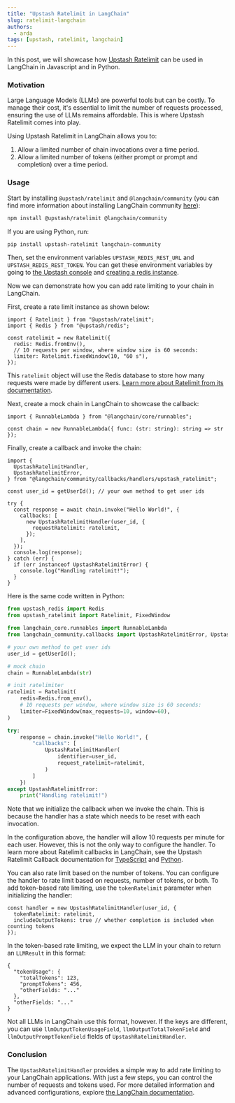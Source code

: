 ```yaml
---
title: "Upstash Ratelimit in LangChain"
slug: ratelimit-langchain
authors:
  - arda
tags: [upstash, ratelimit, langchain]
---
```


In this post, we will showcase how [Upstash Ratelimit](https://upstash.com/docs/oss/sdks/ts/ratelimit/overview) can be used in LangChain in Javascript and in Python.

### Motivation

Large Language Models (LLMs) are powerful tools but can be costly. To manage their cost, it's essential to limit the number of requests processed, ensuring the use of LLMs remains affordable. This is where Upstash Ratelimit comes into play.

Using Upstash Ratelimit in LangChain allows you to:

1. Allow a limited number of chain invocations over a time period.
2. Allow a limited number of tokens (either prompt or prompt and completion) over a time period.

### Usage

Start by installing `@upstash/ratelimit` and `@langchain/community` (you can find more information about installing LangChain community [here](https://js.langchain.com/v0.2/docs/how_to/installation/#installing-integration-packages)):

```bash
npm install @upstash/ratelimit @langchain/community
```

If you are using Python, run:

```bash
pip install upstash-ratelimit langchain-community
```

Then, set the environment variables `UPSTASH_REDIS_REST_URL` and `UPSTASH_REDIS_REST_TOKEN`. You can get these environment variables by going to [the Upstash console](https://console.upstash.com/redis) and [creating a redis instance](https://upstash.com/docs/redis/overall/getstarted).

Now we can demonstrate how you can add rate limiting to your chain in LangChain.

First, create a rate limit instance as shown below:

```tsx
import { Ratelimit } from "@upstash/ratelimit";
import { Redis } from "@upstash/redis";

const ratelimit = new Ratelimit({
  redis: Redis.fromEnv(),
  // 10 requests per window, where window size is 60 seconds:
  limiter: Ratelimit.fixedWindow(10, "60 s"),
});
```

This `ratelimit` object will use the Redis database to store how many requests were made by different users. [Learn more about Ratelimit from its documentation](https://upstash.com/docs/oss/sdks/ts/ratelimit/overview).

Next, create a mock chain in LangChain to showcase the callback:

```tsx
import { RunnableLambda } from "@langchain/core/runnables";

const chain = new RunnableLambda({ func: (str: string): string => str });
```

Finally, create a callback and invoke the chain:

```tsx
import {
  UpstashRatelimitHandler,
  UpstashRatelimitError,
} from "@langchain/community/callbacks/handlers/upstash_ratelimit";

const user_id = getUserId(); // your own method to get user ids

try {
  const response = await chain.invoke("Hello World!", {
    callbacks: [
      new UpstashRatelimitHandler(user_id, {
        requestRatelimit: ratelimit,
      });
    ],
  });
  console.log(response);
} catch (err) {
  if (err instanceof UpstashRatelimitError) {
    console.log("Handling ratelimit!");
  }
}
```

Here is the same code written in Python:

```py
from upstash_redis import Redis
from upstash_ratelimit import Ratelimit, FixedWindow

from langchain_core.runnables import RunnableLambda
from langchain_community.callbacks import UpstashRatelimitError, UpstashRatelimitHandler

# your own method to get user ids
user_id = getUserId();

# mock chain
chain = RunnableLambda(str)

# init ratelimiter
ratelimit = Ratelimit(
    redis=Redis.from_env(),
    # 10 requests per window, where window size is 60 seconds:
    limiter=FixedWindow(max_requests=10, window=60),
)

try:
    response = chain.invoke("Hello World!", {
        "callbacks": [
            UpstashRatelimitHandler(
                identifier=user_id,
                request_ratelimit=ratelimit,
            )
        ]
    })
except UpstashRatelimitError:
    print("Handling ratelimit!")

```

Note that we initialize the callback when we invoke the chain. This is because the handler has a state which needs to be reset with each invocation.

In the configuration above, the handler will allow 10 requests per minute for each user. However, this is not the only way to configure the handler. To learn more about Ratelimit callbacks in LangChain, see the Upstash Ratelimit Callback documentation for [TypeScript](https://js.langchain.com/v0.2/docs/integrations/callbacks/upstash_ratelimit_callback) and [Python](https://python.langchain.com/v0.2/docs/integrations/callbacks/upstash_ratelimit/).

You can also rate limit based on the number of tokens. You can configure the handler to rate limit based on requests, number of tokens, or both. To add token-based rate limiting, use the `tokenRatelimit` parameter when initializing the handler:

```tsx
const handler = new UpstashRatelimitHandler(user_id, {
  tokenRatelimit: ratelimit,
  includeOutputTokens: true // whether completion is included when counting tokens
});
```

In the token-based rate limiting, we expect the LLM in your chain to return an `LLMResult` in this format:

```
{
  "tokenUsage": {
    "totalTokens": 123,
    "promptTokens": 456,
    "otherFields: "..."
  },
  "otherFields: "..."
}
```

Not all LLMs in LangChain use this format, however. If the keys are different, you can use `llmOutputTokenUsageField`, `llmOutputTotalTokenField` and `llmOutputPromptTokenField` fields of `UpstashRatelimitHandler`.

### Conclusion

The `UpstashRatelimitHandler` provides a simple way to add rate limiting to your LangChain applications. With just a few steps, you can control the number of requests and tokens used. For more detailed information and advanced configurations, explore [the LangChain documentation](https://js.langchain.com/v0.2/docs/integrations/callbacks/upstash_ratelimit_callback).
